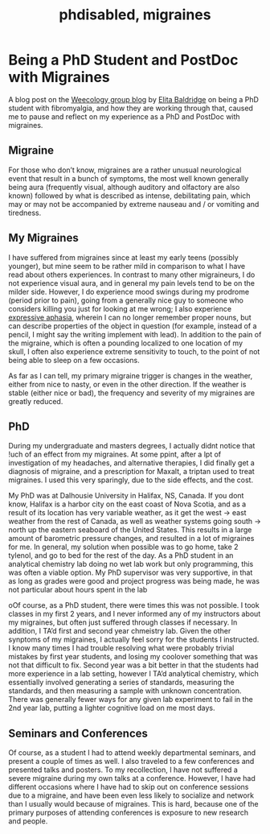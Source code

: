 % phdisabled, migraines

# Being a PhD Student and PostDoc with Migraines

A blog post on the [Weecology group blog](http://jabberwocky.weecology.org/2014/10/13/how-technology-can-help-scientists-with-chronic-illnesses-or-technology-ftw/) by [Elita Baldridge](https://twitter.com/elitabaldridge) on being a PhD student with fibromyalgia, and how they are working through that, caused me to pause and reflect on my experience as a PhD and PostDoc with migraines.

## Migraine

For those who don't know, migraines are a rather unusual neurological event that result in a bunch of symptoms, the most well known generally being aura (frequently visual, although auditory and olfactory are also known) followed by what is described as intense, debilitating pain, which may or may not be accompanied by extreme nauseau and / or vomiting and tiredness.

## My Migraines

I have suffered from migraines since at least my early teens (possibly younger), but mine seem to be rather mild in comparison to what I have read about others experiences. In contrast to many other migraineurs, I do not experience visual aura, and in general my pain levels tend to be on the milder side. However, I do experience mood swings during my prodrome (period prior to pain), going from a generally nice guy to someone who considers killing you just for looking at me wrong; I also experience [expressive aphasia](http://en.wikipedia.org/wiki/Aphasia), wherein I can no longer remember proper nouns, but can describe properties of the object in question (for example, instead of a pencil, I might say the writing implement with lead). In addition to the pain of the migraine, which is often a pounding localized to one location of my skull, I often also experience extreme sensitivity to touch, to the point of not being able to sleep on a few occasions.

As far as I can tell, my primary migraine trigger is changes in the weather, either from nice to nasty, or even in the other direction. If the weather is stable (either nice or bad), the frequency and severity of my migraines are greatly reduced.

## PhD

During my undergraduate and masters degrees, I actually didnt notice that !uch of an effect from my migraines. At some ppint, after a lpt of investigation of my headaches, and alternative therapies, I did finally get a diagnosis of migraine, and a prescription for Maxalt, a triptan used to treat migraines. I used this very sparingly, due to the side effects, and the cost.

My PhD was at Dalhousie University in Halifax, NS, Canada. If you dont know, Halifax is a harbor city on the east coast of Nova Scotia, and as a result of its location has very variable weather, as it get the west -> east weather from the rest of Canada, as well as weather systems going south -> north up the eastern seaboard of the United States. This results in a large amount of barometric pressure changes, and resulted in a lot of migraines for me. In general, my solution when possible was to go home, take 2 tylenol, and go to bed for the rest of the day. As a PhD student in an analytical chemistry lab doing no wet lab work but only programming, this was often a viable option. My PhD supervisor was very supportive, in that as long as grades were good and project progress was being made, he was not particular about hours spent in the lab

oOf course, as a PhD student, there were times this was not possible. I took classes in my first 2 years, and I never informed any of my instructors about my migraines, but often just suffered through classes if necessary. In addition, I TA'd first and second year chmeistry lab. Given the other synptoms of my migraines, I actually feel sorry for the students I instructed. I know many times I had trouble resolving what were probably trivial mistakes by first year students, and losing my coolover something that was not that difficult to fix. Second year was a bit better in that the students had more experience in a lab setting, however I TA'd analytical chemistry, which essentially involved generating a series of standards, measuring the standards, and then measuring a sample with unknown concentration. There was generally fewer ways for any given lab experiment to fail in the 2nd year lab, putting a lighter cognitive load on me most days.

## Seminars and Conferences

Of course, as a student I had to attend weekly departmental seminars, and present a couple of times as well. I also traveled to a few conferences and presented talks and posters. To my recollection, I have not suffered a severe migraine during my own talks at a conference. However, I have had different occasions where I have had to skip out on conference sessions due to a migraine, and have been even less likely to socialize and network than I usually would because of migraines. This is hard, because one of the primary purposes of attending conferences is exposure to new research and people.